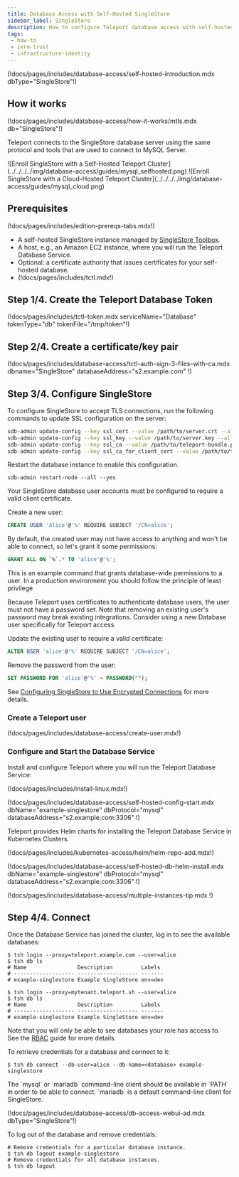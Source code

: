```yaml
---
title: Database Access with Self-Hosted SingleStore
sidebar_label: SingleStore
description: How to configure Teleport database access with self-hosted SingleStore.
tags:
 - how-to
 - zero-trust
 - infrastructure-identity
---
```


(!docs/pages/includes/database-access/self-hosted-introduction.mdx dbType="SingleStore"!)

## How it works

(!docs/pages/includes/database-access/how-it-works/mtls.mdx db="SingleStore"!)

Teleport connects to the SingleStore database server using the same protocol and tools that are used to connect to MySQL Server.

<Tabs>
<TabItem scope={["oss", "enterprise"]} label="Self-Hosted">
![Enroll SingleStore with a Self-Hosted Teleport Cluster](../../../../img/database-access/guides/mysql_selfhosted.png)
</TabItem>
<TabItem scope={["cloud"]} label="Teleport Enterprise Cloud">
![Enroll SingleStore with a Cloud-Hosted Teleport Cluster](../../../../img/database-access/guides/mysql_cloud.png)
</TabItem>

</Tabs>

## Prerequisites

(!docs/pages/includes/edition-prereqs-tabs.mdx!)

- A self-hosted SingleStore instance managed by [SingleStore Toolbox](https://docs.singlestore.com/db/v9.0/user-and-cluster-administration/cluster-management-with-tools/singlestore-toolbox/).
- A host, e.g., an Amazon EC2 instance, where you will run the Teleport Database
  Service.
- Optional: a certificate authority that issues certificates for
  your self-hosted database.
- (!docs/pages/includes/tctl.mdx!)

## Step 1/4. Create the Teleport Database Token

(!docs/pages/includes/tctl-token.mdx serviceName="Database" tokenType="db" tokenFile="/tmp/token"!)

## Step 2/4. Create a certificate/key pair

(!docs/pages/includes/database-access/tctl-auth-sign-3-files-with-ca.mdx dbname="SingleStore" databaseAddress="s2.example.com" !)

## Step 3/4. Configure SingleStore

To configure SingleStore to accept TLS connections, run the following commands to update SSL configuration on the server:

```bash
sdb-admin update-config --key ssl_cert --value /path/to/server.crt --all --yes
sdb-admin update-config --key ssl_key --value /path/to/server.key --all --yes
sdb-admin update-config --key ssl_ca --value /path/to/teleport-bundle.pem --all --yes
sdb-admin update-config --key ssl_ca_for_client_cert --value /path/to/teleport-bundle.pem --all --yes
```

Restart the database instance to enable this configuration.

```
sdb-admin restart-node --all --yes
```

Your SingleStore database user accounts must be configured to require a
valid client certificate.

<Tabs>
<TabItem label="New User">
Create a new user:

```sql
CREATE USER 'alice'@'%' REQUIRE SUBJECT '/CN=alice';
```

By default, the created user may not have access to anything and won't be able
to connect, so let's grant it some permissions:

```sql
GRANT ALL ON `%`.* TO 'alice'@'%';
```

<Admonition type="warning">
This is an example command that grants database-wide permissions to a user.
In a production environment you should follow the principle of least privilege
</Admonition>
</TabItem>
<TabItem label="Existing User">

Because Teleport uses certificates to authenticate database users, the user must
not have a password set. Note that removing an existing user's password may break
existing integrations. Consider using a new Database user specifically for Teleport
access.

Update the existing user to require a valid certificate:

```sql
ALTER USER 'alice'@'%' REQUIRE SUBJECT '/CN=alice';
```

Remove the password from the user:

```sql
SET PASSWORD FOR 'alice'@'%' = PASSWORD("");
```

</TabItem>
</Tabs>

See
[Configuring SingleStore to Use Encrypted Connections](https://docs.singlestore.com/db/v9.0/security/encryption/ssl-secure-connections/server-configuration-for-secure-client-and-intra-cluster-connections/)
for more details.

### Create a Teleport user

(!docs/pages/includes/database-access/create-user.mdx!)

### Configure and Start the Database Service

Install and configure Teleport where you will run the Teleport Database Service:

<Tabs>
<TabItem label="Linux Server">

(!docs/pages/includes/install-linux.mdx!)

(!docs/pages/includes/database-access/self-hosted-config-start.mdx dbName="example-singlestore" dbProtocol="mysql" databaseAddress="s2.example.com:3306" !)

</TabItem>
<TabItem label="Kubernetes Cluster">
  Teleport provides Helm charts for installing the Teleport Database Service in Kubernetes Clusters.

  (!docs/pages/includes/kubernetes-access/helm/helm-repo-add.mdx!)

  (!docs/pages/includes/database-access/self-hosted-db-helm-install.mdx dbName="example-singlestore" dbProtocol="mysql" databaseAddress="s2.example.com:3306" !)
</TabItem>
</Tabs>

(!docs/pages/includes/database-access/multiple-instances-tip.mdx !)

## Step 4/4. Connect

Once the Database Service has joined the cluster, log in to see the available
databases:

<Tabs>
<TabItem scope={["oss", "enterprise"]} label="Self-Hosted">

```code
$ tsh login --proxy=teleport.example.com --user=alice
$ tsh db ls
# Name                Description         Labels
# ------------------- ------------------- -------
# example-singlestore Example SingleStore env=dev
```

</TabItem>
<TabItem scope={["cloud"]} label="Teleport Enterprise Cloud">

```code
$ tsh login --proxy=mytenant.teleport.sh --user=alice
$ tsh db ls
# Name                Description         Labels
# ------------------- ------------------- -------
# example-singlestore Example SingleStore env=dev
```

</TabItem>

</Tabs>

Note that you will only be able to see databases your role has access to. See
the [RBAC](../rbac.mdx) guide for more details.

To retrieve credentials for a database and connect to it:

```code
$ tsh db connect --db-user=alice --db-name=<database> example-singlestore
```

<Admonition type="note" title="Note">
  The `mysql` or `mariadb` command-line client should be available in `PATH` in order to be
  able to connect. `mariadb` is a default command-line client for SingleStore.
</Admonition>

(!docs/pages/includes/database-access/db-access-webui-ad.mdx dbType="SingleStore"!)

To log out of the database and remove credentials:

```code
# Remove credentials for a particular database instance.
$ tsh db logout example-singlestore
# Remove credentials for all database instances.
$ tsh db logout
```
